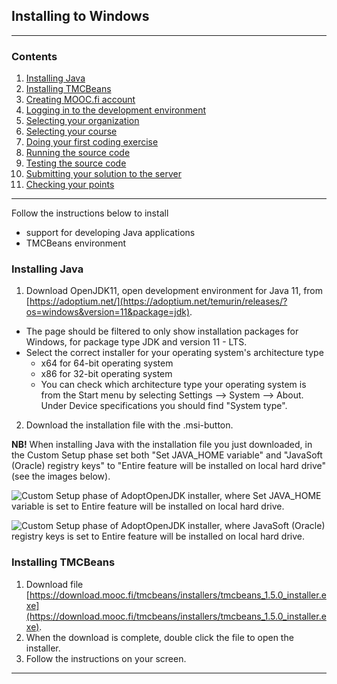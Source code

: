 
<ContentBox>

## Installing to Windows
---

### Contents
1. [Installing Java](#javan-asentaminen)
2. [Installing TMCBeans](#tmcbeansin-asentaminen)
3. [Creating MOOC.fi account](#mooc.fi-tunnuksen-luominen)
4. [Logging in to the development environment](#kirjautuminen-ohjelmointiympäristöön)
5. [Selecting your organization](#organisaation-valinta)
6. [Selecting your course](#kurssin-valinta)
7. [Doing your first coding exercise](#ensimmäisen-tehtävän-tekeminen)
8. [Running the source code](#lähdekoodin-ajaminen)
9. [Testing the source code](#lähdekoodin-testaaminen)
10. [Submitting your solution to the server](#tehtävän-lähettäminen-palvelimelle)
11. [Checking your points](#pistetilanteen-tarkistaminen)

---
</ContentBox>

<ContentBox>

Follow the instructions below to install
 - support for developing Java applications
 - TMCBeans environment

### Installing Java <a name="javan-asentaminen"></a>

1. Download OpenJDK11, open development environment for Java 11, from [https://adoptium.net/](https://adoptium.net/temurin/releases/?os=windows&version=11&package=jdk).
- The page should be filtered to only show installation packages for Windows, for package type JDK and version 11 - LTS.
- Select the correct installer for your operating system's architecture type
  - x64 for 64-bit operating system
  - x86 for 32-bit operating system
  - You can check which architecture type your operating system is from the Start menu by selecting Settings --> System --> About. Under Device specifications you should find "System type".

2. Download the installation file with the .msi-button.

**NB!** When installing Java with the installation file you just downloaded, in the Custom Setup phase set both "Set JAVA_HOME variable" and "JavaSoft (Oracle) registry keys" to "Entire feature will be installed on local hard drive" (see the images below).


![Custom Setup phase of AdoptOpenJDK installer, where Set JAVA_HOME variable is set to Entire feature will be installed on local hard drive.](adoptopenjdk-set-java-home.webp)

![Custom Setup phase of AdoptOpenJDK installer, where JavaSoft (Oracle) registry keys is set to Entire feature will be installed on local hard drive. ](adoptopenjdk-set-registry-keys.webp)


### Installing TMCBeans <a name="tmcbeansin-asentaminen"></a>

1. Download file [https://download.mooc.fi/tmcbeans/installers/tmcbeans_1.5.0_installer.exe](https://download.mooc.fi/tmcbeans/installers/tmcbeans_1.5.0_installer.exe).
2. When the download is complete, double click the file to open the installer.
3. Follow the instructions on your screen.

***
</ContentBox>

<StartingProgrammingGuide />
